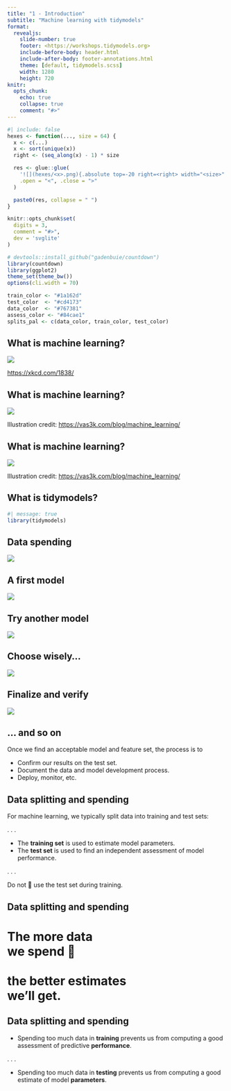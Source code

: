 ```yaml
---
title: "1 - Introduction"
subtitle: "Machine learning with tidymodels"
format:
  revealjs: 
    slide-number: true
    footer: <https://workshops.tidymodels.org>
    include-before-body: header.html
    include-after-body: footer-annotations.html
    theme: [default, tidymodels.scss]
    width: 1280
    height: 720
knitr:
  opts_chunk: 
    echo: true
    collapse: true
    comment: "#>"
---
```


```r
#| include: false
hexes <- function(..., size = 64) {
  x <- c(...)
  x <- sort(unique(x))
  right <- (seq_along(x) - 1) * size

  res <- glue::glue(
    '![](hexes/<x>.png){.absolute top=-20 right=<right> width="<size>" height="<size * 1.16>"}',
    .open = "<", .close = ">"
  )

  paste0(res, collapse = " ")
}

knitr::opts_chunk$set(
  digits = 3,
  comment = "#>",
  dev = 'svglite'
)

# devtools::install_github("gadenbuie/countdown")
library(countdown)
library(ggplot2)
theme_set(theme_bw())
options(cli.width = 70)

train_color <- "#1a162d"
test_color  <- "#cd4173"
data_color  <- "#767381"
assess_color <- "#84cae1"
splits_pal <- c(data_color, train_color, test_color)

```

## What is machine learning?

![](https://imgs.xkcd.com/comics/machine_learning.png){fig-align="center"}

::: footer
<https://xkcd.com/1838/>
:::

## What is machine learning?

![](images/what_is_ml.jpg){fig-align="center"}

::: footer
Illustration credit: <https://vas3k.com/blog/machine_learning/>
:::

## What is machine learning?

![](images/ml_illustration.jpg){fig-align="center"}

::: footer
Illustration credit: <https://vas3k.com/blog/machine_learning/>
:::

## What is tidymodels?

```r
#| message: true
library(tidymodels)
```

## Data spending

![](images/whole-game-split.svg){fig-align="center"}

## A first model

![](images/whole-game-logistic.svg){fig-align="center"}

## Try another model

![](images/whole-game-boost.svg){fig-align="center"}

## Choose wisely...

![](images/whole-game-select.svg)

## Finalize and verify {.annotation}

![](images/whole-game-final.svg){fig-align="center"}

## ... and so on

Once we find an acceptable model and feature set, the process is to

-   Confirm our results on the test set.
-   Document the data and model development process.
-   Deploy, monitor, etc.

## Data splitting and spending

For machine learning, we typically split data into training and test sets:

. . .

-   The **training set** is used to estimate model parameters.
-   The **test set** is used to find an independent assessment of model performance.

. . .

Do not 🚫 use the test set during training.

## Data splitting and spending

# The more data<br>we spend 🤑<br><br>the better estimates<br>we'll get.

## Data splitting and spending

-   Spending too much data in **training** prevents us from computing a good assessment of predictive **performance**.

. . .

-   Spending too much data in **testing** prevents us from computing a good estimate of model **parameters**.
